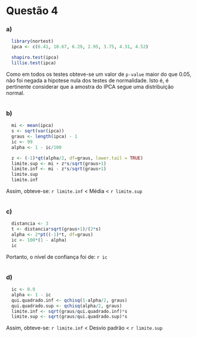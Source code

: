 # Questão 4
### a)
```r
  library(nortest)
  ipca <- c(6.41, 10.67, 6.29, 2.95, 3.75, 4.31, 4.52)
```
```r
  shapiro.test(ipca)
  lillie.test(ipca)
```
Como em todos os testes obteve-se um valor de ```p-value``` maior do que 0.05, 
não foi negada a hipotese nula dos testes de normalidade. Isto é, é pertinente
considerar que a amostra do IPCA segue uma distribuição normal.
```r
```
### b)
```r
  mi <- mean(ipca)
  s <- sqrt(var(ipca))
  graus <- length(ipca) - 1
  ic <- 99
  alpha <- 1 - ic/100

  z <- (-1)*qt(alpha/2, df=graus, lower.tail = TRUE)
  limite.sup <- mi + z*s/sqrt(graus+1)
  limite.inf <- mi - z*s/sqrt(graus+1)
  limite.sup
  limite.inf
```
Assim, obteve-se: `r limite.inf` < Média < `r limite.sup`
```r
```
### c)
```r
  distancia <- 3
  t <- distancia*sqrt(graus+1)/(2*s)
  alpha <- 2*pt((-1)*t, df=graus)
  ic <- 100*(1 - alpha)
  ic
```
Portanto, o nível de confiança foi de: `r ic`
```r
```
### d)
```r
  ic <- 0.9
  alpha <- 1 - ic
  qui.quadrado.inf <- qchisq(1-alpha/2, graus)
  qui.quadrado.sup <- qchisq(alpha/2, graus)
  limite.inf <- sqrt(graus/qui.quadrado.inf)*s
  limite.sup <- sqrt(graus/qui.quadrado.sup)*s
```
Assim, obteve-se: `r limite.inf` < Desvio padrão < `r limite.sup`


